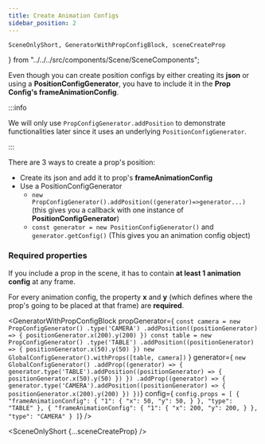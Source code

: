 ```yaml
---
title: Create Animation Configs
sidebar_position: 2
---
```


    SceneOnlyShort, GeneratorWithPropConfigBlock, sceneCreateProp
} from "../../../src/components/Scene/SceneComponents";

Even though you can create position configs by
either creating its **json** or using a **PositionConfigGenerator**,
you have to include it in the **Prop Config's frameAnimationConfig**.

:::info

We will only use `PropConfigGenerator.addPosition` to demonstrate functionalities later since it uses an underlying `PositionConfigGenerator`.

:::

There are 3 ways to create a prop's position:

* Create its json and add it to prop's **frameAnimationConfig**
* Use a PositionConfigGenerator
    * `new PropConfigGenerator().addPosition((generator)=>generator...)` (this gives you a callback with one instance of **PositionConfigGenerator**)
    * `const generator = new PositionConfigGenerator()` and `generator.getConfig()` (This gives you an animation config object)


### Required properties

If you include a prop in the scene, it has to contain **at least 1 animation config** at any frame.

For every animation config, the property **x** and **y** (which defines where the prop's going to be placed at that frame) are **required**.

<GeneratorWithPropConfigBlock
propGenerator={
`const camera = new PropConfigGenerator()
    .type('CAMERA')
    .addPosition((positionGenerator) => {
          positionGenerator.x(200).y(200)
    })
const table = new PropConfigGenerator()
    .type('TABLE')
    .addPosition((positionGenerator) => {
          positionGenerator.x(50).y(50)
    })
new GlobalConfigGenerator().withProps([table, camera])`
}
    generator={
`new GlobalConfigGenerator()
    .addProp((generator) => {
        generator.type('TABLE').addPosition((positionGenerator) => {
            positionGenerator.x(50).y(50)
        })
    })
    .addProp((generator) => {
        generator.type('CAMERA').addPosition((positionGenerator) => {
            positionGenerator.x(200).y(200)
        })
    })`}
    config={
`config.props = [
    {
      "frameAnimationConfig": {
        "1": {
          "x": 50,
          "y": 50,
        }
      },
      "type": "TABLE"
    },
    {
      "frameAnimationConfig": {
        "1": {
          "x": 200,
          "y": 200,
        }
      },
      "type": "CAMERA"
    }
  ]`} />

<SceneOnlyShort {...sceneCreateProp} />


